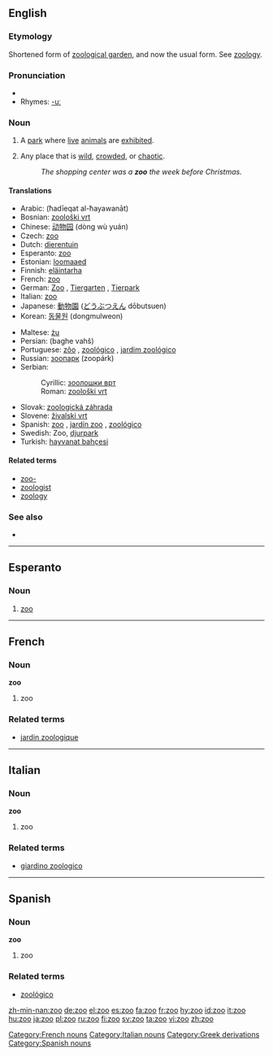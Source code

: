 ==English==

===Etymology===
Shortened form of [[zoological garden]], and now the usual form. See [[zoology]].

===Pronunciation===
*{{IPA|/zuː/}}
*Rhymes: [[Rhymes:English:-uː|-uː]]

===Noun===
{{en-noun}}

# A [[park]] where [[live]] [[animal]]s are [[exhibit]]ed.
# {{figuratively}} Any place that is [[wild]], [[crowd]]ed, or [[chaotic]].
#:''The shopping center was a '''zoo''' the week before Christmas.''

====Translations====
{{trans-top|park where live animals are exhibited}}
*Arabic: {{ARchar|[[حديقة الحيوانات]]}} (ħadīeqat al-ħayawanāt) {{f}}
*Bosnian: [[zoološki vrt#Bosnian|zoološki vrt]] {{m}}
*Chinese: [[动物园]] (dòng wù yuán)
*Czech: [[#Czech|zoo]] {{f}}
*Dutch: [[dierentuin]]
*Esperanto: [[#Esperanto|zoo]]
*Estonian: [[loomaaed]]
*Finnish: [[eläintarha]]
*French: [[#French|zoo]] {{m}}
*German: [[Zoo]] {{m}}, [[Tiergarten]] {{m}}, [[Tierpark]] {{m}}
*Italian: [[#Italian|zoo]] {{m}}
*Japanese: [[動物園]] ([[どうぶつえん]] dōbutsuen)
*Korean: [[동물원]] (dongmulweon)
{{trans-mid}}
*Maltese: [[żu]] {{m}}
*Persian: {{FAchar|[[باغ وحش]]}} (baghe vahš)
*Portuguese: [[zôo]] {{m}}, [[zoológico]] {{m}}, [[jardim zoológico]] {{m}}
*Russian: [[зоопарк]] (zoopárk) {{m}}
*Serbian:
*:Cyrillic: [[зоолошки врт#Serbian|зоолошки врт]] {{m}}
*:Roman: [[zoološki vrt#Serbian|zoološki vrt]] {{m}}
*Slovak: [[zoologická záhrada#Slovak|zoologická záhrada]] {{f}}
*Slovene: [[živalski vrt]] {{m}}
*Spanish: [[#Spanish|zoo]] {{m}}, [[jardín zoo]] {{m}}, [[zoológico]] {{m}}
*Swedish: Zoo, [[djurpark]]
*Turkish: [[hayvanat bahçesi]]
{{trans-bottom}}

====Related terms====
*[[zoo-]]
*[[zoologist]]
*[[zoology]]

===See also===
* {{pedialite}}

----

==Esperanto==

===Noun===
{{eo-noun}}

# [[zoo]]

----

==French==

===Noun===
'''zoo''' {{m}}

# zoo

===Related terms===
*[[jardin zoologique]]

[[Category:French nouns]]

----

==Italian==

===Noun===
'''zoo''' {{m}}

# zoo

===Related terms===
*[[giardino zoologico]]

[[Category:Italian nouns]]

----

==Spanish==

===Noun===
'''zoo''' {{m}}

# zoo

===Related terms===
*[[zoológico]]

[[Category:Greek derivations]]
[[Category:Spanish nouns]]

[[zh-min-nan:zoo]]
[[de:zoo]]
[[el:zoo]]
[[es:zoo]]
[[fa:zoo]]
[[fr:zoo]]
[[hy:zoo]]
[[id:zoo]]
[[it:zoo]]
[[hu:zoo]]
[[ja:zoo]]
[[pl:zoo]]
[[ru:zoo]]
[[fi:zoo]]
[[sv:zoo]]
[[ta:zoo]]
[[vi:zoo]]
[[zh:zoo]]